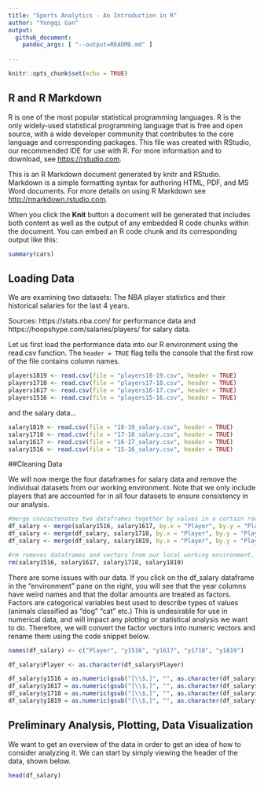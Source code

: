 ```yaml
---
title: "Sports Analytics - An Introduction in R"
author: "Yongqi Gan"
output:
  github_document:
    pandoc_args: [ "--output=README.md" ]
    
---
```


```r
knitr::opts_chunk$set(echo = TRUE)
```

## R and R Markdown
R is one of the most popular statistical programming languages. R is the only widely-used statistical programming language that is free and open source, with a wide developer community that contributes to the core language and corresponding packages. This file was created with RStudio, our recommended IDE for use with R. For more information and to download, see <https://rstudio.com>.

This is an R Markdown document generated by knitr and RStudio. Markdown is a simple formatting syntax for authoring HTML, PDF, and MS Word documents. For more details on using R Markdown see <http://rmarkdown.rstudio.com>.

When you click the **Knit** button a document will be generated that includes both content as well as the output of any embedded R code chunks within the document. You can embed an R code chunk and its corresponding output like this:

```r
summary(cars)
```

## Loading Data
We are examining two datasets: The NBA player statistics and their historical salaries for the last 4 years.

Sources: https://stats.nba.com/ for performance data and https://hoopshype.com/salaries/players/ for salary data.

Let us first load the performance data into our R environment using the read.csv function. The `header = TRUE` flag tells the console that the first row of the file contains column names.

```r
players1819 <- read.csv(file = "players18-19.csv", header = TRUE)
players1718 <- read.csv(file = "players17-18.csv", header = TRUE)
players1617 <- read.csv(file = "players16-17.csv", header = TRUE)
players1516 <- read.csv(file = "players15-16.csv", header = TRUE)
```

and the salary data...

```r
salary1819 <- read.csv(file = "18-19_salary.csv", header = TRUE)
salary1718 <- read.csv(file = "17-18_salary.csv", header = TRUE)
salary1617 <- read.csv(file = "16-17_salary.csv", header = TRUE)
salary1516 <- read.csv(file = "15-16_salary.csv", header = TRUE)
```

##Cleaning Data

We will now merge the four dataframes for salary data and remove the individual datasets from our working environment. Note that we only include players that are accounted for in all four datasets to ensure consistency in our analysis.

```r
#merge concactenates two dataframes together by values in a certain row or column.
df_salary <- merge(salary1516, salary1617, by.x = "Player", by.y = "Player")
df_salary <- merge(df_salary, salary1718, by.x = "Player", by.y = "Player")
df_salary <- merge(df_salary, salary1819, by.x = "Player", by.y = "Player")

#rm removes dataframes and vectors from our local working environment.
rm(salary1516, salary1617, salary1718, salary1819)
```

There are some issues with our data. If you click on the df_salary dataframe in the "environment" pane on the right, you will see that the year columns have weird names and that the dollar amounts are treated as factors. Factors are categorical variables best used to describe types of values (animals classified as "dog" "cat" etc.) This is undesirable for use in numerical data, and will impact any plotting or statistical analysis we want to do. Therefore, we will convert the factor vectors into numeric vectors and rename them using the code snippet below.

```r
names(df_salary) <- c("Player", "y1516", "y1617", "y1718", "y1819")

df_salary$Player <- as.character(df_salary$Player)

df_salary$y1516 = as.numeric(gsub("[\\$,]", "", as.character(df_salary$y1516)))
df_salary$y1617 = as.numeric(gsub("[\\$,]", "", as.character(df_salary$y1617)))
df_salary$y1718 = as.numeric(gsub("[\\$,]", "", as.character(df_salary$y1718)))
df_salary$y1819 = as.numeric(gsub("[\\$,]", "", as.character(df_salary$y1819)))
```


## Preliminary Analysis, Plotting, Data Visualization

We want to get an overview of the data in order to get an idea of how to consider analyzing it. We can start by simply viewing the header of the data, shown below.

```r
head(df_salary)
```

